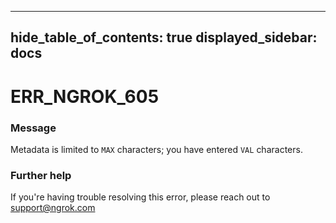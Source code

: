 

---
hide_table_of_contents: true
displayed_sidebar: docs
---


# ERR_NGROK_605

### Message
Metadata is limited to `MAX` characters; you have entered `VAL` characters.

<ErrorDetails error="err_ngrok_605" />



### Further help
If you're having trouble resolving this error, please reach out to [support@ngrok.com](mailto:support@ngrok.com?subject=Help%20with%20ERR_NGROK_605)

